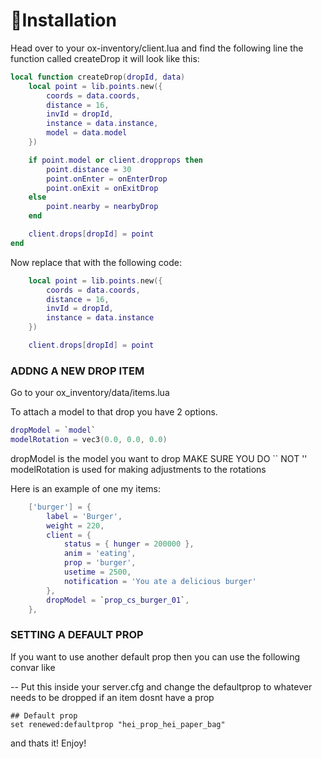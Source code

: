 # 📄Installation

Head over to your ox-inventory/client.lua and find the following line the function called createDrop it will look like this:
```lua
local function createDrop(dropId, data)
	local point = lib.points.new({
		coords = data.coords,
		distance = 16,
		invId = dropId,
		instance = data.instance,
		model = data.model
	})

	if point.model or client.dropprops then
		point.distance = 30
		point.onEnter = onEnterDrop
		point.onExit = onExitDrop
	else
		point.nearby = nearbyDrop
	end

	client.drops[dropId] = point
end
```

Now replace that with the following code:
```lua
	local point = lib.points.new({
		coords = data.coords,
		distance = 16,
		invId = dropId,
		instance = data.instance
	})

	client.drops[dropId] = point
```


### ADDNG A NEW DROP ITEM
Go to your ox_inventory/data/items.lua

To attach a model to that drop you have 2 options.
```lua
dropModel = `model`
modelRotation = vec3(0.0, 0.0, 0.0)
```

dropModel is the model you want to drop MAKE SURE YOU DO `` NOT ''
modelRotation is used for making adjustments to the rotations

Here is an example of one my items:
```lua
	['burger'] = {
		label = 'Burger',
		weight = 220,
		client = {
			status = { hunger = 200000 },
			anim = 'eating',
			prop = 'burger',
			usetime = 2500,
			notification = 'You ate a delicious burger'
		},
		dropModel = `prop_cs_burger_01`,
	},
```

### SETTING A DEFAULT PROP

If you want to use another default prop then you can use the following convar like

-- Put this inside your server.cfg and change the defaultprop to whatever needs to be dropped if an item dosnt have a prop

```
## Default prop
set renewed:defaultprop "hei_prop_hei_paper_bag"
```

and thats it! Enjoy!